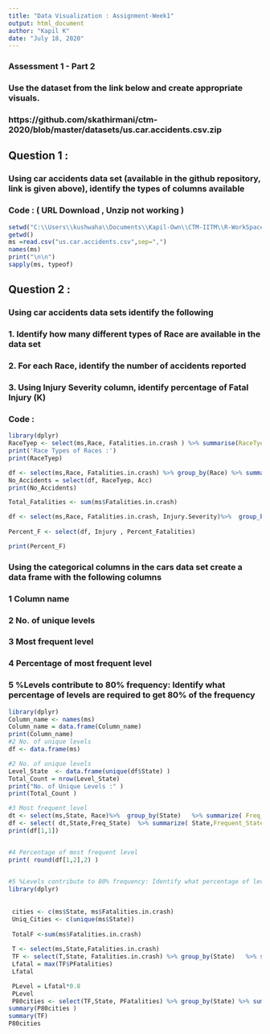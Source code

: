 ---
title: "Data Visualization : Assignment-Week1"
output: html_document
author: "Kapil K"
date: "July 18, 2020"
---

### Assessment 1 - Part 2
### Use the dataset from the link below and create appropriate visuals.
### https://github.com/skathirmani/ctm-2020/blob/master/datasets/us.car.accidents.csv.zip
## Question 1 :
### Using car accidents data set (available in the github repository, link is given above), identify the types of columns available

### Code : ( URL Download , Unzip not working )
```{r}
setwd("C:\\Users\\kushwaha\\Documents\\Kapil-Own\\CTM-IITM\\R-WorkSpace\\Week01")
getwd()
ms =read.csv("us.car.accidents.csv",sep=",")
names(ms)
print("\n\n")
sapply(ms, typeof)


```
## Question 2 :

### Using car accidents data sets identify the following
### 1. Identify how many different types of Race are available in the data set
### 2. For each Race, identify the number of accidents reported
### 3. Using Injury Severity column, identify percentage of Fatal Injury (K)

### Code : 

```{r}
library(dplyr)
RaceTyep <- select(ms,Race, Fatalities.in.crash ) %>% summarise(RaceTyep = unique(ms$Race))
print('Race Types of Races :')
print(RaceTyep)

df <- select(ms,Race, Fatalities.in.crash) %>% group_by(Race) %>% summarise(RaceTyep = unique(Race), Acc = sum(Fatalities.in.crash))
No_Accidents = select(df, RaceTyep, Acc)
print(No_Accidents)

Total_Fatalities <- sum(ms$Fatalities.in.crash)

df <- select(ms,Race, Fatalities.in.crash, Injury.Severity)%>%  group_by(Injury.Severity) %>% summarize(Injury = unique(Injury.Severity), Acc = sum(Fatalities.in.crash), Percent_Fatalities = round( (Acc/Total_Fatalities * 100),2))
 
Percent_F <- select(df, Injury , Percent_Fatalities)

print(Percent_F)

```
### Using the categorical columns in the cars data set create a data frame with the following columns
###  1 Column name
###  2 No. of unique levels
###  3 Most frequent level
###  4 Percentage of most frequent level
###  5 %Levels contribute to 80% frequency: Identify what percentage of levels are required to get 80% of the frequency

```{r}
library(dplyr)
Column_name <- names(ms)
Column_name = data.frame(Column_name)
print(Column_name)
#2 No. of unique levels
df <- data.frame(ms)

#2 No. of unique levels
Level_State  <- data.frame(unique(df$State) )	
Total_Count = nrow(Level_State)
print("No. of Unique Levels :" )
print(Total_Count )

#3 Most frequent level
dt <- select(ms,State, Race)%>%  group_by(State)   %>% summarize( Freq_State = n())
df <- select( dt,State,Freq_State)  %>% summarize( State,Frequent_State = (Freq_State/n()) ) %>% arrange(desc(Frequent_State))
print(df[1,1])


#4 Percentage of most frequent level
print( round(df[1,2],2) )
      

```


```{r}
#5 %Levels contribute to 80% frequency: Identify what percentage of levels are required to get 80% of the frequency
library(dplyr)
 
 
 cities <- c(ms$State, ms$Fatalities.in.crash)
 Uniq_Cities <- c(unique(ms$State))
 
 TotalF <-sum(ms$Fatalities.in.crash)
 
 T <- select(ms,State,Fatalities.in.crash)
 TF <- select(T,State, Fatalities.in.crash) %>% group_by(State)   %>% summarize( Total_Fatalities = (sum(Fatalities.in.crash)), PFatalities = (( Total_Fatalities/TotalF) *100)) %>% arrange( desc(PFatalities))
 Lfatal = max(TF$PFatalities)
 Lfatal

 PLevel = Lfatal*0.8
 PLevel
 P80cities <- select(TF,State, PFatalities) %>% group_by(State) %>% summarize( PFatalities, List_80 = (PFatalities > PLevel)) %>% filter(List_80==TRUE) %>% arrange(desc(PFatalities))
summary(P80cities )
summary(TF)
P80cities



```
